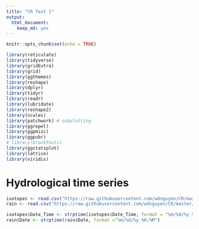 ```yaml
---
title: "CR Test 1"
output: 
  html_document: 
    keep_md: yes
---
```


```r
knitr::opts_chunk$set(echo = TRUE)

library(reticulate)
library(tidyverse)
library(gridExtra)
library(grid)
library(ggthemes)
library(reshape)
library(dplyr)
library(tidyr)
library(readr)
library(lubridate)
library(reshape2)
library(scales)
library(patchwork) # subplotting
library(ggrepel)
library(ggpmisc)
library(ggpubr)
# library(blockTools)
library(ggstatsplot)
library(lattice)
library(viridis)
```

# Hydrological time series

```r
isotopes <- read.csv("https://raw.githubusercontent.com/wdnguyen/CR/master/knappett_isotopes.csv")
rain <- read.csv("https://raw.githubusercontent.com/wdnguyen/CR/master/DownstreamMiller.csv")

isotopes$Date_Time <- strptime(isotopes$Date_Time, format = "%m/%d/%y %H:%M")
rain$Date <- strptime(rain$Date, format ="%m/%d/%y %H:%M")
```

